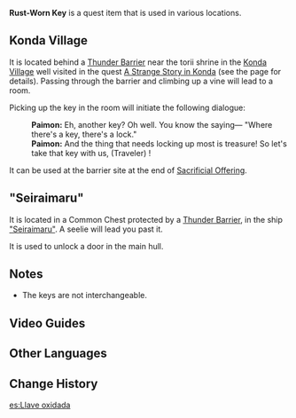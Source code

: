 {{Item Infobox
|id           = 100864
|type         = Quest Items
|description  = '''Konda Village:'''<br />An old key found at the bottom of the Konda Village Well.<br />It is said that "where there's a key, there's a lock." Who knows where the lock for this key is...<br />'''"Seiraimaru":'''<br />A rusted key. Who knows how long it has been here...
|image        = Item Black Key.png
|source1      = Found in Konda Village's Well
|source2      = Found in "Seiraimaru"
}}
'''Rust-Worn Key''' is a quest item that is used in various locations.

==Konda Village==
It is located behind a [[Thunder Barrier]] near the torii shrine in the [[Konda Village]] well visited in the quest [[A Strange Story in Konda]] (see the page for details). Passing through the barrier and climbing up a vine will lead to a room.

Picking up the key in the room will initiate the following dialogue:
{{Dialogue start}}
:'''Paimon:''' Eh, another key? Oh well. You know the saying&mdash; "Where there's a key, there's a lock."
:'''Paimon:''' And the thing that needs locking up most is treasure! So let's take that key with us, (Traveler)<!--username-->!
{{Dialogue end}}

It can be used at the barrier site at the end of [[Sacrificial Offering]].

=="Seiraimaru"==
It is located in a Common Chest protected by a [[Thunder Barrier]], in the ship [["Seiraimaru"]]. A seelie will lead you past it.

It is used to unlock a door in the main hull.

==Notes==
*The keys are not interchangeable.
<!--
==Gallery==-->

==Video Guides==
{{EVT
|video1   = https://youtu.be/xly6b0C7K-w
|caption1 = Rust-Worn Key Locations
}}

==Other Languages==
{{Other Languages
|en      = Rust-Worn Key
|zhs     = 锈蚀的钥匙
|zhs_rm  = Xiùshí de Yàoshi
|zht     = 鏽蝕的鑰匙
|zht_rm  = Xiùshí de Yàoshi
|zh_tl   = Rust-Worn Key
|ja      = 錆びた鍵
|ja_rm   = Sabita Kagi
|ja_tl   = Rusted Key
|ko      = 부식된 열쇠
|ko_rm   = Busikdoen Yeolsoe
|ko_tl   = Corroded Key
|es      = Llave oxidada
|es_tl   = Rusty Key
|fr      = Clé usée par la rouille
|fr_tl   = Rust-Worn Key
|ru      = Ржавый ключ
|ru_tl   = Rusty Key
|th      = กุญแจขึ้นสนิม
|th_rm   = 
|th_tl   = 
|vi      = Chìa Khóa Gỉ Sét
|vi_tl   = 
|de      = Verrosteter Schlüssel
|de_tl   = Rusty Key
|id      = Kunci Berkarat
|id_tl   = Rusty Key
|pt      = Chave Enferrujada
|pt_tl   = 
|tr      = Paslı Anahtar
|tr_tl   = 
|it      = Chiave arrugginita
|it_tl   = 
}}

==Change History==
{{Change History|2.0}}

[[es:Llave oxidada]]